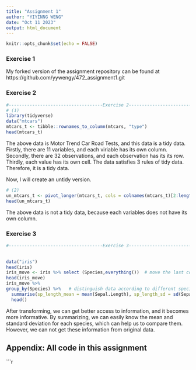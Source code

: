 ```yaml
---
title: "Assignment 1"
author: "YIYINNG WENG"
date: "Oct 11 2023"
output: html_document
---
```

```r


knitr::opts_chunk$set(echo = FALSE) 
```


### Exercise 1
My forked version of the assignment repository can be found at 
https://github.com/yywengy/472_assignment1.git

### Exercise 2



```r
#------------------------------------Exercise 2--------------------------------------------#
# (1)
library(tidyverse)
data("mtcars")
mtcars_t <- tibble::rownames_to_column(mtcars, "type") 
head(mtcars_t)
```
The above data is Motor Trend Car Road Tests, and this data is a tidy data. Firstly, there are 11 variables, and each viriable has its own column. Secondly, there are 32 observations, and each observation has its its row. Thirdly, each value has its own cell. The data satisfies 3 rules of tidy data. Therefore, it is a tidy data. 

Now, I will create an untidy version.

```r
# (2)
un_mtcars_t <- pivot_longer(mtcars_t, cols = colnames(mtcars_t)[2:length(colnames(mtcars_t))], names_to = "categories", values_to = "mtcars_t")
head(un_mtcars_t)
```
The above data is not a tidy data, because each variables does not have its own column.

### Exercise 3


```r

#------------------------------------Exercise 3--------------------------------------------#

 
data("iris")
head(iris)
iris_move <- iris %>% select (Species,everything())  # move the last column to the first column
head(iris_move)
iris_move %>%
group_by(Species) %>%   # distinguish data according to different species
  summarise(sp_length_mean = mean(Sepal.Length), sp_length_sd = sd(Sepal.Length), sp_observations = n()) %>%       #  using summarise function to calculate the mean and standard deviation of sepal length for each specie
  head()
```
After transforming, we can get better access to information, and it becomes more informative. By summarizing, we can easily know the mean and standard deviation for each species, which can help us to compare them. However, we can not get these information from original data. 


## Appendix: All code in this assignment

```r